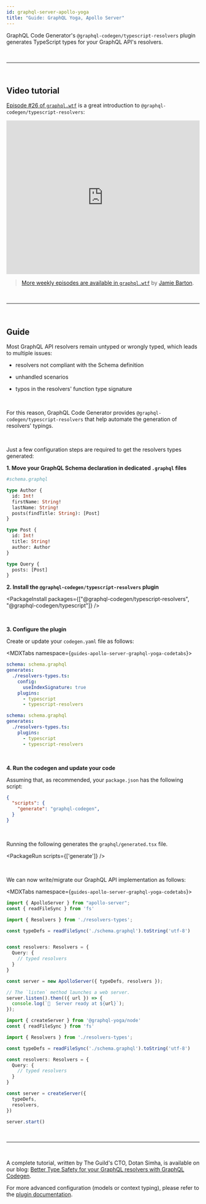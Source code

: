 ```yaml
---
id: graphql-server-apollo-yoga
title: "Guide: GraphQL Yoga, Apollo Server"
---
```


GraphQL Code Generator's `@graphql-codegen/typescript-resolvers` plugin generates TypeScript types for your GraphQL API's resolvers.


<p>&nbsp;</p>

----

<p>&nbsp;</p>



## Video tutorial

[Episode #26 of `graphql.wtf`](https://graphql.wtf/episodes/26-type-safe-resolvers-with-graphql-code-generator) is a great introduction to `@graphql-codegen/typescript-resolvers`:

<iframe width="100%" height="400" src="https://www.youtube.com/embed/tHMaNmqPIC4" title="YouTube video player" frameBorder="0" allow="accelerometer; autoplay; clipboard-write; encrypted-media; gyroscope; picture-in-picture" allowFullScreen></iframe>

> [More weekly episodes are available in `graphql.wtf`](https://graphql.wtf/) by [Jamie Barton](https://twitter.com/notrab).

<p>&nbsp;</p>

----

<p>&nbsp;</p>



## Guide

Most GraphQL API resolvers remain untyped or wrongly typed, which leads to multiple issues:

- resolvers not compliant with the Schema definition

- unhandled scenarios

- typos in the resolvers' function type signature

<br/>

For this reason, GraphQL Code Generator provides `@graphql-codegen/typescript-resolvers` that help automate the generation of resolvers' typings.

<br/>

Just a few configuration steps are required to get the resolvers types generated:

**1. Move your GraphQL Schema declaration in dedicated `.graphql` files**

```graphql
#schema.graphql

type Author {
  id: Int!
  firstName: String!
  lastName: String!
  posts(findTitle: String): [Post]
}

type Post {
  id: Int!
  title: String!
  author: Author
}

type Query {
  posts: [Post]
}
```

**2. Install the `@graphql-codegen/typescript-resolvers` plugin**

<PackageInstall packages={["@graphql-codegen/typescript-resolvers", "@graphql-codegen/typescript"]} />

<br />

**3. Configure the plugin**

Create or update your `codegen.yaml` file as follows:


<MDXTabs namespace={`guides-apollo-server-graphql-yoga-codetabs`}>

<MDXTab label="Apollo Server">

```yaml
schema: schema.graphql
generates:
  ./resolvers-types.ts:
    config:
      useIndexSignature: true
    plugins:
      - typescript
      - typescript-resolvers
```

</MDXTab>

<MDXTab label="GraphQL Yoga">

```yaml
schema: schema.graphql
generates:
  ./resolvers-types.ts:
    plugins:
      - typescript
      - typescript-resolvers
```

</MDXTab>

</MDXTabs>


<br />

**4. Run the codegen and update your code**

Assuming that, as recommended, your `package.json` has the following script:

```json
{
  "scripts": {
    "generate": "graphql-codegen",
  }
}
```

<br />

Running the following generates the `graphql/generated.tsx` file.

<PackageRun scripts={['generate']} />

<br />

We can now write/migrate our GraphQL API implementation as follows:


<MDXTabs namespace={`guides-apollo-server-graphql-yoga-codetabs`}>

<MDXTab label="Apollo Server">

```ts
import { ApolloServer } from "apollo-server";
const { readFileSync } from 'fs'

import { Resolvers } from './resolvers-types';

const typeDefs = readFileSync('./schema.graphql').toString('utf-8')


const resolvers: Resolvers = {
  Query: {
    // typed resolvers
  }
}

const server = new ApolloServer({ typeDefs, resolvers });

// The `listen` method launches a web server.
server.listen().then(({ url }) => {
  console.log(`🚀  Server ready at ${url}`);
});
```

</MDXTab>

<MDXTab label="GraphQL Yoga">

```ts
import { createServer } from '@graphql-yoga/node'
const { readFileSync } from 'fs'

import { Resolvers } from './resolvers-types';

const typeDefs = readFileSync('./schema.graphql').toString('utf-8')

const resolvers: Resolvers = {
  Query: {
    // typed resolvers
  }
}

const server = createServer({
  typeDefs,
  resolvers,
})

server.start()
```

</MDXTab>

</MDXTabs>




<p>&nbsp;</p>

----

<p>&nbsp;</p>

A complete tutorial, written by The Guild's CTO, Dotan Simha, is available on our blog: [Better Type Safety for your GraphQL resolvers with GraphQL Codegen](https://www.the-guild.dev/blog/better-type-safety-for-resolvers-with-graphql-codegen).

For more advanced configuration (models or context typing), please refer to the [plugin documentation](/plugins/typescript-resolvers).
